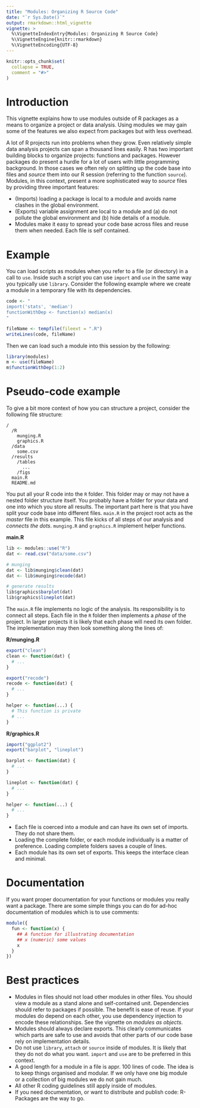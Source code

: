 ```yaml
---
title: "Modules: Organizing R Source Code"
date: "`r Sys.Date()`"
output: rmarkdown::html_vignette
vignette: >
  %\VignetteIndexEntry{Modules: Organizing R Source Code}
  %\VignetteEngine{knitr::rmarkdown}
  %\VignetteEncoding{UTF-8}
---
```


```r
knitr::opts_chunk$set(
  collapse = TRUE,
  comment = "#>"
)
```

# Introduction

This vignette explains how to use modules outside of R packages as a means to
organize a project or data analysis. Using modules we may gain some of the
features we also expect from packages but with less overhead.

A lot of R projects run into problems when they grow. Even relatively simple
data analysis projects can span a thousand lines easily. R has two important
building blocks to organize projects: functions and packages. However packages
do present a hurdle for a lot of users with little programming background. In
those cases we often rely on splitting up the code base into files and *source*
them into our R session (referring to the function `source`). Modules, in this
context, present a more sophisticated way to *source* files by providing three
important features:

- (Imports) loading a package is local to a module and avoids name clashes in
the global environment.
- (Exports) variable assignment are local to a module and (a) do not pollute the
global environment and (b) hide details of a module.
- Modules make it easy to spread your code base across files and reuse them
when needed. Each file is self contained.

# Example

You can load scripts as modules when you refer to a file (or directory) in a
call to `use`. Inside such a script you can use `import` and `use` in the same
way you typically use `library`. Consider the following example where we create
a module in a temporary file with its dependencies.

```r
code <- "
import('stats', 'median')
functionWithDep <- function(x) median(x)
"

fileName <- tempfile(fileext = ".R")
writeLines(code, fileName)
```

Then we can load such a module into this session by the following:

```r
library(modules)
m <- use(fileName)
m$functionWithDep(1:2)
```

# Pseudo-code example

To give a bit more context of how you can structure a project, consider the
following file structure:

```
/
  /R
    munging.R
    graphics.R
  /data
    some.csv
  /results
    /tables
      ...
    /figs
  main.R
  README.md
```

You put all your R code into the `R` folder. This folder may or may not have a
nested folder structure itself. You probably have a folder for your data and one
into which you store all results. The important part here is that you have split
your code base into different files. `main.R` in the project root acts as the
*master* file in this example. This file kicks of all steps of our analysis and
*connects the dots*. `munging.R` and `graphics.R` implement helper functions.

**main.R**

```r
lib <- modules::use("R")
dat <- read.csv("data/some.csv")

# munging
dat <- lib$munging$clean(dat)
dat <- lib$munging$recode(dat)

# generate results
lib$graphics$barplot(dat)
lib$graphics$lineplot(dat)
```

The `main.R` file implements no logic of the analysis. Its responsibility is to
connect all steps. Each file in the `R` folder then implements a *phase* of the
project. In larger projects it is likely that each phase will need its own
folder. The implementation may then look something along the lines of:

**R/munging.R**

```r
export("clean")
clean <- function(dat) {
  # ...
}

export("recode")
recode <- function(dat) {
  # ...
}

helper <- function(...) {
  # This function is private
  # ...
}
```

**R/graphics.R**

```r
import("ggplot2")
export("barplot", "lineplot")

barplot <- function(dat) {
  # ...
}

lineplot <- function(dat) {
  # ...
}

helper <- function(...) {
  # ...
}
```

- Each file is coerced into a module and can have its own set of imports. They
do not share them.
- Loading the complete folder, or each module individually is a matter of
  preference. Loading complete folders saves a couple of lines.
- Each module has its own set of exports. This keeps the interface clean and
minimal.

# Documentation

If you want proper documentation for your functions or modules you really want a
package. There are some simple things you can do for ad-hoc
documentation of modules which is to use comments:

```r
module({
  fun <- function(x) {
    ## A function for illustrating documentation
    ## x (numeric) some values
    x
  }
})
```

# Best practices

- Modules in files should not load other modules in other files. You should view
a module as a stand alone and self-contained unit. Dependencies should refer to
packages if possible. The benefit is ease of reuse. If your modules do
depend on each other, you use dependency injection to encode these
relationships. See the vignette on *modules as objects*.
- Modules should always declare exports. This clearly communicates which parts
are safe to use and avoids that other parts of our code base rely on
implementation details.
- Do not use `library`, `attach` or `source` inside of modules. It is likely
that they do not do what you want. `import` and `use` are to be preferred in
this context.
- A good length for a module in a file is appr. 100 lines of code. The idea is
to keep things organised and modular. If we only have one big module or a
collection of big modules we do not gain much.
- All other R coding guidelines still apply inside of modules.
- If you need documentation, or want to distribute and publish code: R-Packages
are the way to go.

